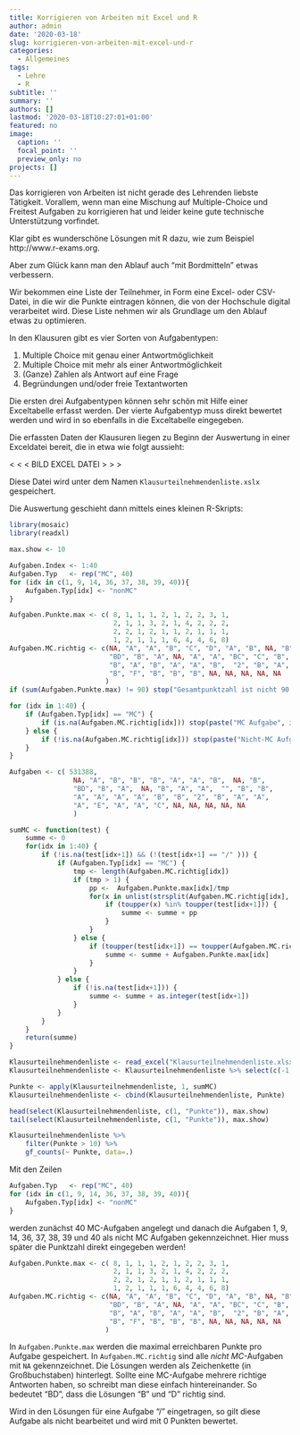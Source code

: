 ```yaml
---
title: Korrigieren von Arbeiten mit Excel und R
author: admin
date: '2020-03-18'
slug: korrigieren-von-arbeiten-mit-excel-und-r
categories:
  - Allgemeines
tags:
  - Lehre
  - R
subtitle: ''
summary: ''
authors: []
lastmod: '2020-03-18T10:27:01+01:00'
featured: no
image:
  caption: ''
  focal_point: ''
  preview_only: no
projects: []
---
```


Das korrigieren von Arbeiten ist nicht gerade des Lehrenden liebste Tätigkeit. Vorallem, wenn man eine Mischung auf Multiple-Choice und Freitest Aufgaben zu korrigieren hat und leider keine gute technische Unterstützung vorfindet. 

Klar gibt es wunderschöne Lösungen mit R dazu, wie zum Beispiel http://www.r-exams.org.

Aber zum Glück kann man den Ablauf auch "mit Bordmitteln" etwas verbessern.


Wir bekommen eine Liste der Teilnehmer, in Form eine Excel- oder CSV-Datei, in die wir die Punkte eintragen können, die von der Hochschule digital verarbeitet wird. Diese Liste nehmen wir als Grundlage um den Ablauf etwas zu optimieren.

In den Klausuren gibt es vier Sorten von Aufgabentypen:

1) Multiple Choice mit genau einer Antwortmöglichkeit
2) Multiple Choice mit mehr als einer Antwortmöglichkeit
3) (Ganze) Zahlen als Antwort auf eine Frage
4) Begründungen und/oder freie Textantworten

Die ersten drei Aufgabentypen können sehr schön mit Hilfe einer Exceltabelle erfasst werden. Der vierte Aufgabentyp muss direkt bewertet werden und wird in so ebenfalls in die Exceltabelle eingegeben.


Die erfassten Daten der Klausuren liegen zu Beginn der Auswertung in einer Exceldatei bereit, die in etwa wie folgt aussieht:

< < < BILD EXCEL DATEI > > >

Diese Datei wird unter dem Namen `Klausurteilnehmendenliste.xslx` gespeichert.

Die Auswertung geschieht dann mittels eines kleinen R-Skripts:

```r
library(mosaic)
library(readxl)

max.show <- 10

Aufgaben.Index <- 1:40
Aufgaben.Typ   <- rep("MC", 40)
for (idx in c(1, 9, 14, 36, 37, 38, 39, 40)){
    Aufgaben.Typ[idx] <- "nonMC"
}

Aufgaben.Punkte.max <- c( 8, 1, 1, 1, 2, 1, 2, 2, 3, 1, 
                          2, 1, 1, 3, 2, 1, 4, 2, 2, 2, 
                          2, 2, 1, 2, 1, 1, 2, 1, 1, 1, 
                          1, 2, 1, 1, 1, 6, 4, 4, 6, 8)
Aufgaben.MC.richtig <- c(NA, "A", "A", "B", "C", "D", "A", "B", NA, "B",
                         "BD", "B", "A", NA, "A", "A", "BC", "C", "B", "A",
                         "B", "A", "B", "A", "A", "B",  "2", "B", "A", "A",
                         "B", "F", "B", "B", "B", NA, NA, NA, NA, NA
                        )
if (sum(Aufgaben.Punkte.max) != 90) stop("Gesamtpunktzahl ist nicht 90!")

for (idx in 1:40) {
    if (Aufgaben.Typ[idx] == "MC") {
        if (is.na(Aufgaben.MC.richtig[idx])) stop(paste("MC Aufgabe", idx, "ohne Musterlösung!"))
    } else {
        if (!is.na(Aufgaben.MC.richtig[idx])) stop(paste("Nicht-MC Aufgabe", idx, "mit Musterlösung!"))
    }
}

Aufgaben <- c( 531388,
                NA, "A", "B", "B", "B", "A", "A", "B",  NA, "B",
                "BD", "B", "A",  NA, "B", "A", "A",  "", "B", "B",
                "A", "A", "A", "A", "B", "B", "2", "B", "A", "A",
                "A", "E", "A", "A", "C", NA, NA, NA, NA, NA
                )

sumMC <- function(test) {
    summe <- 0
    for(idx in 1:40) {
        if (!is.na(test[idx+1]) && (!(test[idx+1] == "/" ))) {
            if (Aufgaben.Typ[idx] == "MC") {
                tmp <- length(Aufgaben.MC.richtig[idx])
                if (tmp > 1) {
                    pp <-  Aufgaben.Punkte.max[idx]/tmp
                    for(x in unlist(strsplit(Aufgaben.MC.richtig[idx], NULL))) {
                        if (toupper(x) %in% toupper(test[idx+1])) {
                            summe <- summe + pp
                        }
                    }
                } else {
                    if (toupper(test[idx+1]) == toupper(Aufgaben.MC.richtig[idx])) {
                        summe <- summe + Aufgaben.Punkte.max[idx]
                    }
                }
            } else {
                if (!is.na(test[idx+1])) {
                    summe <- summe + as.integer(test[idx+1])
                }
            }
        }
    }
    return(summe)
}

Klausurteilnehmendenliste <- read_excel("Klausurteilnehmendenliste.xlsx")
Klausurteilnehmendenliste <- Klausurteilnehmendenliste %>% select(c(-1,-2)) %>% mutate_all(toupper)

Punkte <- apply(Klausurteilnehmendenliste, 1, sumMC)
Klausurteilnehmendenliste <- cbind(Klausurteilnehmendenliste, Punkte)

head(select(Klausurteilnehmendenliste, c(1, "Punkte")), max.show)
tail(select(Klausurteilnehmendenliste, c(1, "Punkte")), max.show)

Klausurteilnehmendenliste %>%
    filter(Punkte > 10) %>%
    gf_counts(~ Punkte, data=.)
```

Mit den Zeilen
```r
Aufgaben.Typ   <- rep("MC", 40)
for (idx in c(1, 9, 14, 36, 37, 38, 39, 40)){
    Aufgaben.Typ[idx] <- "nonMC"
}
```

werden zunächst 40 MC-Aufgaben angelegt und danach die Aufgaben 1, 9, 14, 36, 37, 38, 39 und 40 als nicht MC Aufgaben gekennzeichnet. Hier muss später die Punktzahl direkt eingegeben werden!


```r
Aufgaben.Punkte.max <- c( 8, 1, 1, 1, 2, 1, 2, 2, 3, 1, 
                          2, 1, 1, 3, 2, 1, 4, 2, 2, 2, 
                          2, 2, 1, 2, 1, 1, 2, 1, 1, 1, 
                          1, 2, 1, 1, 1, 6, 4, 4, 6, 8)
Aufgaben.MC.richtig <- c(NA, "A", "A", "B", "C", "D", "A", "B", NA, "B",
                         "BD", "B", "A", NA, "A", "A", "BC", "C", "B", "A",
                         "B", "A", "B", "A", "A", "B",  "2", "B", "A", "A",
                         "B", "F", "B", "B", "B", NA, NA, NA, NA, NA
                        )
```

In `Aufgaben.Punkte.max` werden die maximal erreichbaren Punkte pro Aufgabe gespeichert. In `Aufgaben.MC.richtig` sind alle *nicht MC*-Aufgaben mit `NA` gekennzeichnet. Die Lösungen werden als Zeichenkette (in Großbuchstaben) hinterlegt. Sollte eine MC-Aufgabe mehrere richtige Antworten haben, so schreibt man diese einfach hintereinander. So bedeutet "BD", dass die Lösungen "B" und "D" richtig sind.

Wird in den Lösungen für eine Aufgabe "/" eingetragen, so gilt diese Aufgabe als nicht bearbeitet und wird mit 0 Punkten bewertet.




